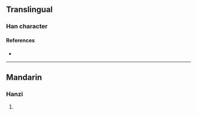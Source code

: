 {{character info/new}}
==Translingual==

===Han character===
{{Han char|rn=30|rad=口|as=05|sn=8|four=64027|canj=RKLB|ids=⿰口布}}

====References====
* {{Han ref|kx=0185.211|hdz=10599.070|uh=5498|ud=21656|bh=CBEC|bd=52204}}

----

==Mandarin==

===Hanzi===
{{cmn-hanzi|pin=[[bù]] ([[bu4]])|wg=pu<sup>4</sup>}}

# {{defn|lang=cmn|sort=口05}}